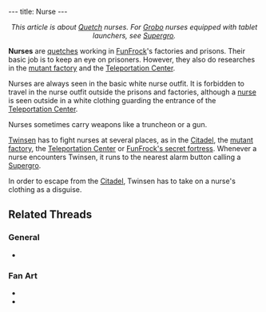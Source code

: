 ---
title: Nurse
---

{{twinsunica import}}{{Infobox Enemy
 |image=Nurse2.gif
 |race=quetch
 |gender=male
 |size=average
 |lba1=yes
 |lba2=
 |alignment=
 |occupation=
 |requires=none
 |melee=yes
 |ranged=
 |magic=
 |explosive=
 |range=
 |speed=Medium
 |damage=Little
 |rate=Slow
 |reaction=Steps backwards
 |recovery=Fast
}}

<center>''This article is about [[Quetch]] nurses. For [[Grobo]] nurses equipped with tablet launchers, see [[Supergro]].''</center>

'''Nurses''' are [[quetch]]es working in [[FunFrock]]'s factories and prisons. Their basic job is to keep an eye on prisoners. However, they also do researches in the [[mutant factory]] and the [[Teleportation Center]].

Nurses are always seen in the basic white nurse outfit. It is forbidden to travel in the nurse outfit outside the prisons and factories, although a [[Teleportation Center guard|nurse]] is seen outside in a white clothing guarding the entrance of the [[Teleportation Center]].

Nurses sometimes carry weapons like a truncheon or a gun.

[[Twinsen]] has to fight nurses at several places, as in the [[Citadel]], the [[mutant factory]], the [[Teleportation Center]] or [[FunFrock's secret fortress]]. Whenever a nurse encounters Twinsen, it runs to the nearest alarm button calling a [[Supergro]].

In order to escape from the [[Citadel]], Twinsen has to take on a nurse's clothing as a disguise.

==Related Threads==
===General===
* {{thread|id=10423|title=Shocking Images! (E! True Hollywood story)}}
===Fan Art===
* {{thread|id=10242|title=Random collection}}
* {{post|id=67043|title=Lba3}}

<!-- remove these category links when they're all automated by categorizers...
[[Category:Quetches]]
[[Category:Melee fighters]]
[[Category:Adult characters]]
[[Category:Average characters]]
[[Category:FunFrock's army]] -->